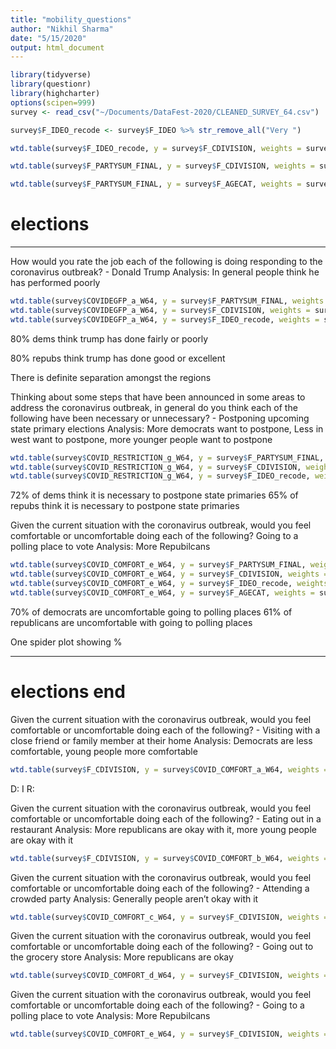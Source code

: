 ```yaml
---
title: "mobility_questions"
author: "Nikhil Sharma"
date: "5/15/2020"
output: html_document
---
```


```r
library(tidyverse)
library(questionr)
library(highcharter)
options(scipen=999)
survey <- read_csv("~/Documents/DataFest-2020/CLEANED_SURVEY_64.csv")
```

```r
survey$F_IDEO_recode <- survey$F_IDEO %>% str_remove_all("Very ")
```


```r
wtd.table(survey$F_IDEO_recode, y = survey$F_CDIVISION, weights = survey$WEIGHT_W64) %>% prop.table(margin = 2)

wtd.table(survey$F_PARTYSUM_FINAL, y = survey$F_CDIVISION, weights = survey$WEIGHT_W64) %>% prop.table(margin = 2)
```

```r
wtd.table(survey$F_PARTYSUM_FINAL, y = survey$F_AGECAT, weights = survey$WEIGHT_W64) %>% prop.table(margin = 2)
```


# elections
*************
How would you rate the job each of the following is doing responding to the coronavirus outbreak? 
- Donald Trump
Analysis: In general people think he has performed poorly
```r
wtd.table(survey$COVIDEGFP_a_W64, y = survey$F_PARTYSUM_FINAL, weights = survey$WEIGHT_W64) %>% prop.table(margin = 2)
wtd.table(survey$COVIDEGFP_a_W64, y = survey$F_CDIVISION, weights = survey$WEIGHT_W64) %>% prop.table(margin = 2)
wtd.table(survey$COVIDEGFP_a_W64, y = survey$F_IDEO_recode, weights = survey$WEIGHT_W64) %>% prop.table(margin = 2)
```

80% dems think trump has done fairly or poorly

80% repubs think trump has done good or excellent

There is definite separation amongst the regions

Thinking about some steps that have been announced in some areas to address the coronavirus outbreak, in general do you think each of the
following have been necessary or unnecessary?
- Postponing upcoming state primary elections
Analysis: More democrats want to postpone, Less in west want to postpone, more younger people want to postpone
```r
wtd.table(survey$COVID_RESTRICTION_g_W64, y = survey$F_PARTYSUM_FINAL, weights = survey$WEIGHT_W64) %>% prop.table(margin = 2)
wtd.table(survey$COVID_RESTRICTION_g_W64, y = survey$F_CDIVISION, weights = survey$WEIGHT_W64) %>% prop.table(margin = 2)
wtd.table(survey$COVID_RESTRICTION_g_W64, y = survey$F_IDEO_recode, weights = survey$WEIGHT_W64) %>% prop.table(margin = 2)
```


72% of dems think it is necessary to postpone state primaries
65% of repubs think it is necessary to postpone state primaries

Given the current situation with the coronavirus outbreak, would you feel comfortable or uncomfortable doing each of the following?
Going to a polling place to vote
Analysis: More Repubilcans
```r
wtd.table(survey$COVID_COMFORT_e_W64, y = survey$F_PARTYSUM_FINAL, weights = survey$WEIGHT_W64) %>% prop.table(margin = 2)
wtd.table(survey$COVID_COMFORT_e_W64, y = survey$F_CDIVISION, weights = survey$WEIGHT_W64) %>% prop.table(margin = 2)
wtd.table(survey$COVID_COMFORT_e_W64, y = survey$F_IDEO_recode, weights = survey$WEIGHT_W64) %>% prop.table(margin = 2)
wtd.table(survey$COVID_COMFORT_e_W64, y = survey$F_AGECAT, weights = survey$WEIGHT_W64) %>% prop.table(margin = 2)
```

70% of democrats are uncomfortable going to polling places
61% of republicans are uncomfortable with going to polling places



One spider plot showing %

**************************

# elections end

Given the current situation with the coronavirus outbreak, would you feel comfortable or uncomfortable doing each of the following?
- Visiting with a close friend or family member at their home
Analysis: Democrats are less comfortable, young people more comfortable
```r
wtd.table(survey$F_CDIVISION, y = survey$COVID_COMFORT_a_W64, weights = survey$WEIGHT_W64) %>% prop.table(margin = 2) 
```

D: I
R:

Given the current situation with the coronavirus outbreak, would you feel comfortable or uncomfortable doing each of the following?
- Eating out in a restaurant
Analysis: More republicans are okay with it, more young people are okay with it
```r
wtd.table(survey$F_CDIVISION, y = survey$COVID_COMFORT_b_W64, weights = survey$WEIGHT_W64) %>% prop.table(margin = 2) 
```

Given the current situation with the coronavirus outbreak, would you feel comfortable or uncomfortable doing each of the following?
- Attending a crowded party
Analysis: Generally people aren't okay with it
```r
wtd.table(survey$COVID_COMFORT_c_W64, y = survey$F_CDIVISION, weights = survey$WEIGHT_W64) %>% prop.table(margin = 2)
```

Given the current situation with the coronavirus outbreak, would you feel comfortable or uncomfortable doing each of the following?
- Going out to the grocery store
Analysis: More republicans are okay
```r
wtd.table(survey$COVID_COMFORT_d_W64, y = survey$F_CDIVISION, weights = survey$WEIGHT_W64) %>% prop.table(margin = 2)
```

Given the current situation with the coronavirus outbreak, would you feel comfortable or uncomfortable doing each of the following?
- Going to a polling place to vote
Analysis: More Repubilcans
```r
wtd.table(survey$COVID_COMFORT_e_W64, y = survey$F_CDIVISION, weights = survey$WEIGHT_W64) %>% prop.table(margin = 2)
```

